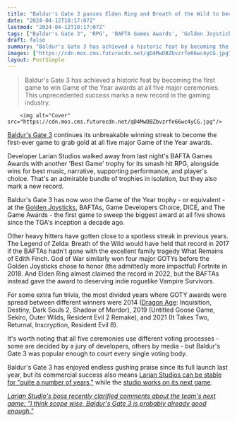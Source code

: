 ```yaml
---
title: "Baldur's Gate 3 passes Elden Ring and Breath of the Wild to become first game to win all five major GOTY awards"
date: "2024-04-12T10:17:07Z"
lastmod: "2024-04-12T10:17:07Z"
tags: ["Baldur's Gate 3", 'RPG', 'BAFTA Games Awards', 'Golden Joysticks', 'Game Developers Choice', 'DICE', 'The Game Awards', 'Dragon Age', 'Destiny', 'Dark Souls 2', 'Shadow of Mordor', 'Untitled Goose Game', 'Sekiro', 'Outer Wilds', 'Resident Evil 2 Remake', 'It Takes Two', 'Returnal', 'Inscryption', 'Resident Evil 8']
draft: false
summary: "Baldur's Gate 3 has achieved a historic feat by becoming the first game to win Game of the Year awards at all five major ceremonies. This unprecedented success marks a new record in the gaming industry."
images: ["https://cdn.mos.cms.futurecdn.net/qD4MwDBZbvzrfe66wc4yCG.jpg"]
layout: PostSimple
---
```

> Baldur's Gate 3 has achieved a historic feat by becoming the first game to win Game of the Year awards at all five major ceremonies. This unprecedented success marks a new record in the gaming industry.


        <img alt="Cover" src="https://cdn.mos.cms.futurecdn.net/qD4MwDBZbvzrfe66wc4yCG.jpg"/>
        
[Baldur's Gate 3](https://www.gamesradar.com/baldurs-gate-3-guide/) continues its unbreakable winning streak to become the first-ever game to grab gold at all five major Game of the Year awards.

Developer Larian Studios walked away from last night's BAFTA Games Awards with another 'Best Game' trophy for its smash hit RPG, alongside wins for best music, narrative, supporting performance, and player's choice. That's an admirable bundle of trophies in isolation, but they also mark a new record. 

Baldur's Gate 3 has now won the Game of the Year trophy - or equivalent - at the [Golden Joysticks](https://www.gamesradar.com/baldurs-gate-3-ultimate-goty-gja-2023/), BAFTAs, Game Developers Choice, DICE, and The Game Awards - the first game to sweep the biggest award at all five shows since the TGA's inception a decade ago. 

Other heavy hitters have gotten close to a spotless streak in previous years. The Legend of Zelda: Breath of the Wild would have held that record in 2017 if the BAFTAs hadn't gone with the excellent family tragedy What Remains of Edith Finch. God of War similarly won four major GOTYs before the Golden Joysticks chose to honor (the admittedly more impactful) Fortnite in 2018. And Elden Ring almost claimed the record in 2022, but the BAFTAs instead gave the award to deserving indie roguelike Vampire Survivors. 

For some extra fun trivia, the most divided years where GOTY awards were spread between different winners were 2014 ([Dragon Age](https://www.gamesradar.com/uk/tag/dragon-age/): Inquisition, Destiny, Dark Souls 2, Shadow of Mordor), 2019 (Untitled Goose Game, Sekiro, Outer Wilds, Resident Evil 2 Remake), and 2021 (It Takes Two, Returnal, Inscryption, Resident Evil 8).

It's worth noting that all five ceremonies use different voting processes - some are decided by a jury of developers, others by media - but Baldur's Gate 3 was popular enough to court every single voting body.

Baldur's Gate 3 has enjoyed endless gushing praise since its full launch last year, but its commercial success also means [Larian Studios can be stable for "quite a number of years,"](https://www.gamesradar.com/after-baldurs-gate-3s-unexpected-success-larian-boss-says-the-studio-is-good-for-quite-a-number-of-years/) while the [studio works on its next game](https://www.gamesradar.com/filled-with-ideas-for-whats-next-baldurs-gate-3-developer-has-two-games-that-we-want-to-make-and-lots-of-concepts/).

[<em>Larian Studio's boss recently clarified comments about the team's next game: "I think scope wise, Baldur's Gate 3 is probably already good enough."</em>](https://www.gamesradar.com/larian-boss-clarifies-comments-about-the-studios-next-game-i-think-scope-wise-baldurs-gate-3-is-probably-already-good-enough/)
        
